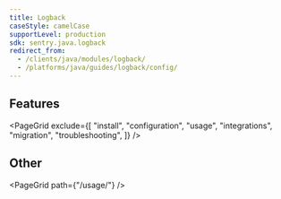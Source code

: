 ```yaml
---
title: Logback
caseStyle: camelCase
supportLevel: production
sdk: sentry.java.logback
redirect_from:
  - /clients/java/modules/logback/
  - /platforms/java/guides/logback/config/
---
```


## Features

<PageGrid
  exclude={[
    "install",
    "configuration",
    "usage",
    "integrations",
    "migration",
    "troubleshooting",
  ]}
/>

## Other

<PageGrid path={"/usage/"} />

